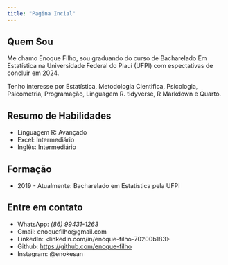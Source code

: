 ```yaml
---
title: "Pagina Incial"
---
```


## Quem Sou

Me chamo Enoque Filho, sou graduando do curso de Bacharelado Em Estatística na Universidade Federal do Piauí (UFPI) com espectativas de concluir em 2024.

Tenho interesse por Estatística, Metodologia Cientifica, Psicologia, Psicometria, Programação, Linguagem R. tidyverse, R Markdown e Quarto.


## Resumo de Habilidades

- Linguagem R: Avançado
- Excel: Intermediário
- Inglês: Intermediário

## Formação

- 2019 - Atualmente: Bacharelado em Estatística pela UFPI


## Entre em contato

- WhatsApp: *(86) 99431-1263*
- Gmail: enoquefilho@gmail.com
- LinkedIn:  <linkedin.com/in/enoque-filho-70200b183>
- Github: <https://github.com/enoque-filho>
- Instagram: @enokesan








